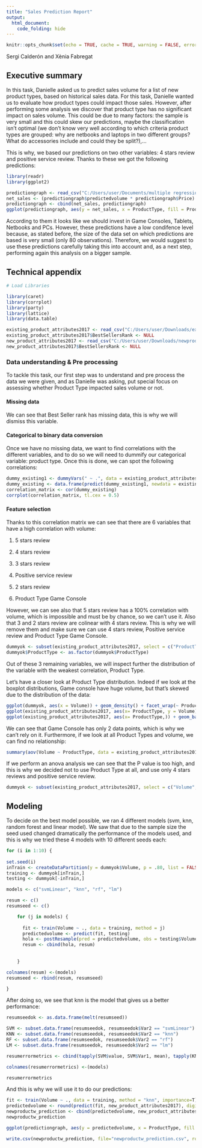 ```yaml
---
title: "Sales Prediction Report"
output: 
  html_document:
    code_folding: hide
---
```



```r
knitr::opts_chunk$set(echo = TRUE, cache = TRUE, warning = FALSE, error = FALSE, message = FALSE)
```

Sergi Calderón and Xènia Fabregat

## Executive summary

In this task, Danielle asked us to predict sales volume for a list of new product types, based on historical sales data. For this task, Danielle wanted us to evaluate how product types could impact those sales. However, after performing some analysis we discover that product type has no significant impact on sales volume. This could be due to many factors: the sample is very small and this could skew our predictions, maybe the classification isn't optimal (we don't know very well according to which criteria product types are grouped: why are netbooks and laptops in two different groups? What do accessories include and could they be split?),...

This is why, we based our predictions on two other variables: 4 stars review and positive service review. Thanks to these we got the following predictions:

```r
library(readr)
library(ggplot2)

predictiongraph <- read_csv("C:/Users/user/Documents/multiple regression/newproductw_prediction.csv")
net_sales <- (predictiongraph$predictedvolume * predictiongraph$Price)
predictiongraph <- cbind(net_sales, predictiongraph)
ggplot(predictiongraph, aes(y = net_sales, x = ProductType, fill = ProductType)) + geom_col() + theme(axis.text.x = element_text(angle = 90, hjust = 1))
```

According to them it looks like we should invest in Game Consoles, Tablets, Netbooks and PCs. However, these predictions have a low condifence level because, as stated before, the size of the data set on which predictions are based is very small (only 80 observations). Therefore, we would suggest to use these predictions carefully taking this into account and, as a next step, performing again this analysis on a bigger sample.


## Technical appendix


```r
# Load Libraries

library(caret)
library(corrplot)
library(party)
library(lattice)
library(data.table)
```



```r
existing_product_attributes2017 <- read_csv("C:/Users/user/Downloads/existingproductattributes2017.csv")
existing_product_attributes2017$BestSellersRank <- NULL
new_product_attributes2017 <- read_csv("C:/Users/user/Downloads/newproductattributes2017.csv")
new_product_attributes2017$BestSellersRank <- NULL
```




### Data understanding & Pre processing

To tackle this task, our first step was to understand and pre process the data we were given, and as Danielle was asking, put special focus on assessing whether Product Type impacted sales volume or not.

#### Missing data

We can see that Best Seller rank has missing data, this is why we will dismiss this variable.

#### Categorical to binary data conversion

Once we have no missing data, we want to find correlations with the different variables, and to do so we will need to dummify our categorical variable: product type. Once this is done, we can spot the following correlations:

```r
dummy_existing1 <- dummyVars(" ~ .", data = existing_product_attributes2017)
dummy_existing <- data.frame(predict(dummy_existing1, newdata = existing_product_attributes2017))
correlation_matrix <- cor(dummy_existing)
corrplot(correlation_matrix, tl.cex = 0.5)
```


#### Feature selection

Thanks to this correlation matrix we can see that there are 6 variables that have a high correlation with volume:

1. 5 stars review

2. 4 stars review

3. 3 stars review

4. Positive service review

5. 2 stars review

6. Product Type Game Console

However, we can see also that 5 stars review has a 100% correlation with volume, which is impossible and must be by chance, so we can't use it. Also that 3 and 2 stars review are colinear with 4 stars review. This is why we will remove them and make sure we can use 4 stars review, Positive service review and Product Type Game Console.

```r
dummyok <- subset(existing_product_attributes2017, select = c("ProductType", "Volume", "x4StarReviews", "PositiveServiceReview"))
dummyok$ProductType <- as.factor(dummyok$ProductType)

```


Out of these 3 remaining variables, we will inspect further the distribution of the variable with the weakest correlation, Product Type.

Let's have a closer look at Product Type distribution. Indeed if we look at the boxplot distributions, Game console have huge volume, but that's skewed due to the distribution of the data:

```r
ggplot(dummyok, aes(x = Volume)) + geom_density() + facet_wrap(~ ProductType) # copied from David during the code review
ggplot(existing_product_attributes2017, aes(x= ProductType, y = Volume)) + geom_boxplot() + theme(axis.text.x = element_text(angle = 90, hjust = 1))
ggplot(existing_product_attributes2017, aes(x= ProductType,)) + geom_bar() + stat_count() + theme(axis.text.x = element_text(angle = 90, hjust = 1))
```

We can see that Game Console has only 2 data points, which is why we can't rely on it. Furthermore, if we look at all Product Types and volume, we can find no relationship:

```r
summary(aov(Volume ~ ProductType, data = existing_product_attributes2017))

```

If we perform an anova analysis we can see that the P value is too high, and this is why we decided not to use Product Type at all, and use only 4 stars reviews and positive service review.

```r
dummyok <- subset(existing_product_attributes2017, select = c("Volume", "x4StarReviews", "PositiveServiceReview"))
```

## Modeling

To decide on the best model possible, we ran 4 different models (svm, knn, random forest and linear model). We saw that due to the sample size the seed used changed dramatically the performance of the models used, and this is why we tried these 4 models with 10 different seeds each:

```r
for (i in 1:10) {
  
set.seed(i)
inTrain <- createDataPartition(y = dummyok$Volume, p = .80, list = FALSE)
training <- dummyok[inTrain,]
testing <- dummyok[-inTrain,]

models <- c("svmLinear", "knn", "rf", "lm")

resum <- c()
resumseed <- c()

    for (j in models) {
      
      fit <- train(Volume ~ ., data = training, method = j)
      predictedvolume <- predict(fit, testing)
      hola <- postResample(pred = predictedvolume, obs = testing$Volume)
      resum <- cbind(hola, resum)
      
      
    }

colnames(resum) <-(models)
resumseed <- rbind(resum, resumseed)

}

```

After doing so, we see that knn is the model that gives us a better performance:

```r
resumseedok <- as.data.frame(melt(resumseed))

SVM <- subset.data.frame(resumseedok, resumseedok$Var2 == "svmLinear")
KNN <- subset.data.frame(resumseedok, resumseedok$Var2 == "knn")
RF <- subset.data.frame(resumseedok, resumseedok$Var2 == "rf")
LM <- subset.data.frame(resumseedok, resumseedok$Var2 == "lm")

resumerrormetrics <- cbind(tapply(SVM$value, SVM$Var1, mean), tapply(KNN$value, KNN$Var1, mean), tapply(RF$value, RF$Var1, mean), tapply(LM$value, LM$Var1, mean))

colnames(resumerrormetrics) <-(models)

resumerrormetrics
```

And this is why we will use it to do our predictions:

```r
fit <- train(Volume ~ ., data = training, method = "knn", importance=T)
predictedvolume <- round(predict(fit, new_product_attributes2017), digits = 0)
newproductw_prediction <- cbind(predictedvolume, new_product_attributes2017)
newproductw_prediction

ggplot(predictiongraph, aes(y = predictedvolume, x = ProductType, fill = ProductType)) + geom_col() + theme(axis.text.x = element_text(angle = 90, hjust = 1))

write.csv(newproductw_prediction, file="newproductw_prediction.csv", row.names = TRUE)
```


